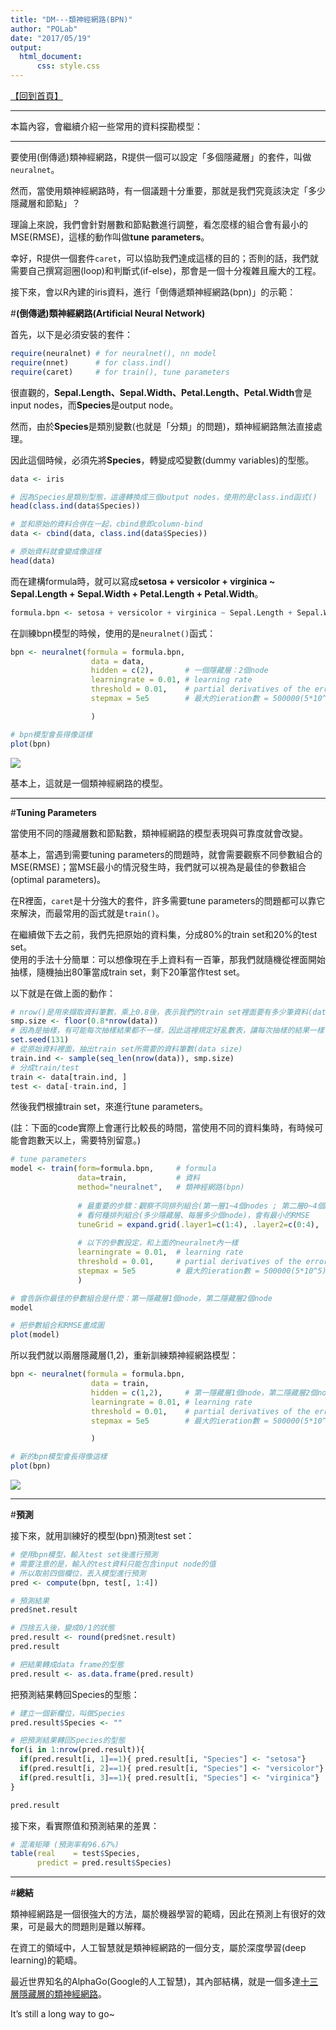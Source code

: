 ```yaml
---
title: "DM---類神經網路(BPN)"
author: "POLab"
date: "2017/05/19"
output:
  html_document:
      css: style.css
---
```


<a href="https://github.com/PO-LAB/Data-Mining" target="_blank">【回到首頁】</a> 
   
------  
  
本篇內容，會繼續介紹一些常用的資料探勘模型：   
   
------
   

要使用(倒傳遞)類神經網路，R提供一個可以設定「多個隱藏層」的套件，叫做`neuralnet`。    

然而，當使用類神經網路時，有一個議題十分重要，那就是我們究竟該決定「多少隱藏層和節點」？   

理論上來說，我們會針對層數和節點數進行調整，看怎麼樣的組合會有最小的MSE(RMSE)，這樣的動作叫做**tune parameters**。   

幸好，R提供一個套件`caret`，可以協助我們達成這樣的目的；否則的話，我們就需要自己撰寫迴圈(loop)和判斷式(if-else)，那會是一個十分複雜且龐大的工程。   

接下來，會以R內建的iris資料，進行「倒傳遞類神經網路(bpn)」的示範：

#**(倒傳遞)類神經網路(Artificial Neural Network)**   

首先，以下是必須安裝的套件：
```r
require(neuralnet) # for neuralnet(), nn model
require(nnet)      # for class.ind()
require(caret)     # for train(), tune parameters

```

很直觀的，**Sepal.Length、Sepal.Width、Petal.Length、Petal.Width**會是input nodes，而**Species**是output node。

然而，由於**Species**是類別變數(也就是「分類」的問題)，類神經網路無法直接處理。   

因此這個時候，必須先將**Species**，轉變成啞變數(dummy variables)的型態。

```r
data <- iris

# 因為Species是類別型態，這邊轉換成三個output nodes，使用的是class.ind函式()
head(class.ind(data$Species))

# 並和原始的資料合併在一起，cbind意即column-bind
data <- cbind(data, class.ind(data$Species))

# 原始資料就會變成像這樣
head(data)
```

而在建構formula時，就可以寫成**setosa + versicolor + virginica ~ Sepal.Length + Sepal.Width + Petal.Length + Petal.Width**。

```r
formula.bpn <- setosa + versicolor + virginica ~ Sepal.Length + Sepal.Width + Petal.Length + Petal.Width
```

在訓練bpn模型的時候，使用的是`neuralnet()`函式：

```r
bpn <- neuralnet(formula = formula.bpn, 
                  data = data,
                  hidden = c(2),       # 一個隱藏層：2個node
                  learningrate = 0.01, # learning rate
                  threshold = 0.01,    # partial derivatives of the error function, a stopping criteria
                  stepmax = 5e5        # 最大的ieration數 = 500000(5*10^5)

                  )

# bpn模型會長得像這樣
plot(bpn)
```
<img src="1.png">   

基本上，這就是一個類神經網路的模型。

------

#**Tuning Parameters**   

當使用不同的隱藏層數和節點數，類神經網路的模型表現與可靠度就會改變。   

基本上，當遇到需要tuning parameters的問題時，就會需要觀察不同參數組合的MSE(RMSE)；當MSE最小的情況發生時，我們就可以視為是最佳的參數組合(optimal parameters)。   

在R裡面，`caret`是十分強大的套件，許多需要tune parameters的問題都可以靠它來解決，而最常用的函式就是`train()`。   

在繼續做下去之前，我們先把原始的資料集，分成80%的train set和20%的test set。   
使用的手法十分簡單：可以想像現在手上資料有一百筆，那我們就隨機從裡面開始抽樣，隨機抽出80筆當成train set，剩下20筆當作test set。   

以下就是在做上面的動作：   

```r
# nrow()是用來擷取資料筆數，乘上0.8後，表示我們的train set裡面要有多少筆資料(data size)
smp.size <- floor(0.8*nrow(data)) 
# 因為是抽樣，有可能每次抽樣結果都不一樣，因此這裡規定好亂數表，讓每次抽樣的結果一樣
set.seed(131)                     
# 從原始資料裡面，抽出train set所需要的資料筆數(data size)
train.ind <- sample(seq_len(nrow(data)), smp.size)
# 分成train/test
train <- data[train.ind, ]
test <- data[-train.ind, ]
```

然後我們根據train set，來進行tune parameters。   

(註：下面的code實際上會運行比較長的時間，當使用不同的資料集時，有時候可能會跑數天以上，需要特別留意。)   

```r
# tune parameters
model <- train(form=formula.bpn,     # formula
               data=train,           # 資料
               method="neuralnet",   # 類神經網路(bpn)
               
               # 最重要的步驟：觀察不同排列組合(第一層1~4個nodes ; 第二層0~4個nodes)
               # 看何種排列組合(多少隱藏層、每層多少個node)，會有最小的RMSE
               tuneGrid = expand.grid(.layer1=c(1:4), .layer2=c(0:4), .layer3=c(0)),               
               
               # 以下的參數設定，和上面的neuralnet內一樣
               learningrate = 0.01,  # learning rate
               threshold = 0.01,     # partial derivatives of the error function, a stopping criteria
               stepmax = 5e5         # 最大的ieration數 = 500000(5*10^5)
               )

# 會告訴你最佳的參數組合是什麼：第一隱藏層1個node，第二隱藏層2個node
model

# 把參數組合和RMSE畫成圖
plot(model)
```
   
所以我們就以兩層隱藏層(1,2)，重新訓練類神經網路模型：

```r
bpn <- neuralnet(formula = formula.bpn, 
                  data = train,
                  hidden = c(1,2),     # 第一隱藏層1個node，第二隱藏層2個nodes
                  learningrate = 0.01, # learning rate
                  threshold = 0.01,    # partial derivatives of the error function, a stopping criteria
                  stepmax = 5e5        # 最大的ieration數 = 500000(5*10^5)

                  )

# 新的bpn模型會長得像這樣
plot(bpn)
```

<img src="2.png">   


------


#**預測**   

接下來，就用訓練好的模型(bpn)預測test set：

```r
# 使用bpn模型，輸入test set後進行預測
# 需要注意的是，輸入的test資料只能包含input node的值
# 所以取前四個欄位，丟入模型進行預測
pred <- compute(bpn, test[, 1:4])  

# 預測結果
pred$net.result

# 四捨五入後，變成0/1的狀態
pred.result <- round(pred$net.result)
pred.result

# 把結果轉成data frame的型態
pred.result <- as.data.frame(pred.result)

```

把預測結果轉回Species的型態：

```r
# 建立一個新欄位，叫做Species
pred.result$Species <- ""

# 把預測結果轉回Species的型態
for(i in 1:nrow(pred.result)){
  if(pred.result[i, 1]==1){ pred.result[i, "Species"] <- "setosa"}
  if(pred.result[i, 2]==1){ pred.result[i, "Species"] <- "versicolor"}
  if(pred.result[i, 3]==1){ pred.result[i, "Species"] <- "virginica"}
}

pred.result

```

接下來，看實際值和預測結果的差異：

```r
# 混淆矩陣 (預測率有96.67%)
table(real    = test$Species, 
      predict = pred.result$Species)

```


------
   
#**總結**  

類神經網路是一個很強大的方法，屬於機器學習的範疇，因此在預測上有很好的效果，可是最大的問題則是難以解釋。   
   
在資工的領域中，人工智慧就是類神經網路的一個分支，屬於深度學習(deep learning)的範疇。   
   

最近世界知名的AlphaGo(Google的人工智慧)，其內部結構，就是一個多達<a href="http://www.bnext.com.tw/article/view/id/38923" target="_blank">十三層隱藏層的類神經網路</a>。  

It's still a long way to go~   
   



